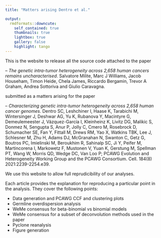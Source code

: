```yaml
---
title: "Matters arising Dentro et al."

output:   
  rmdformats::downcute:
    self_contained: true
    thumbnails: true
    lightbox: true
    gallery: false
    highlight: tango
---
```


This is the website to release all the source code attached to the paper

-- *The genetic intra-tumor heterogeneity across 2,658 human cancers remains uncharacterised*. Salvatore Milite, Marc J Williams, Jacob Househam, Timon Heide, Chela James, Riccardo Bergamin, Trevor A Graham, Andrea Sottoriva and Giulio Caravagna. 

submitted as a matters arising for the paper

-- *Characterizing genetic intra-tumor heterogeneity across 2,658 human cancer genomes*. Dentro SC, Leshchiner I, Haase K, Tarabichi M, Wintersinger J, Deshwar AG, Yu K, Rubanova Y, Macintyre G, Demeulemeester J, Vázquez-García I, Kleinheinz K, Livitz DG, Malikic S, Donmez N, Sengupta S, Anur P, Jolly C, Cmero M, Rosebrock D, Schumacher SE, Fan Y, Fittall M, Drews RM, Yao X, Watkins TBK, Lee J, Schlesner M, Zhu H, Adams DJ, McGranahan N, Swanton C, Getz G, Boutros PC, Imielinski M, Beroukhim R, Sahinalp SC, Ji Y, Peifer M, Martincorena I, Markowetz F, Mustonen V, Yuan K, Gerstung M, Spellman PT, Wang W, Morris QD, Wedge DC, Van Loo P; PCAWG Evolution and Heterogeneity Working Group and the PCAWG Consortium. Cell. 184(8) 2021:2239-2254.e39. 

We use this website to allow full reprudicibility of our analyses.

Each article provides the explanation for reproducing a particular point in the analysis. They cover the following points:

* Data generation and PCAWG CCF and clustering plots
* Germline overdispersion analysis
* WeMe consensus for beta-binomial vs binomial models
* WeMe consensus for a subset of deconvolution methods used in the paper
* Pyclone reanalysis
* Figure generation


